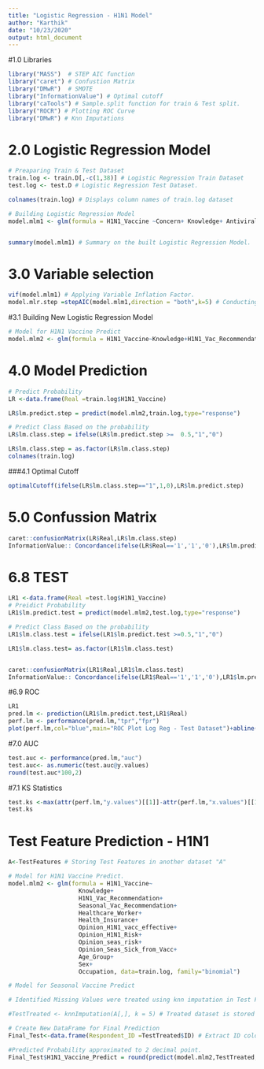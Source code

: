---
title: "Logistic Regression - H1N1 Model"
author: "Karthik"
date: "10/23/2020"
output: html_document
---

#1.0 Libraries
```{r}
library("MASS")  # STEP AIC function
library("caret") # Confustion Matrix
library("DMwR")  # SMOTE
library("InformationValue") # Optimal cutoff
library("caTools") # Sample.split function for train & Test split.
library("ROCR") # Plotting ROC Curve 
library("DMwR") # Knn Imputations
```



# 2.0 Logistic Regression Model
```{r}
# Preaparing Train & Test Dataset
train.log <- train.D[,-c(1,38)] # Logistic Regression Train Dataset
test.log <- test.D # Logistic Regression Test Dataset.

colnames(train.log) # Displays column names of train.log dataset

# Building Logistic Regression Model
model.mlm1 <- glm(formula = H1N1_Vaccine ~Concern+ Knowledge+ Antiviral_Meds+ Social_Distancing+Face_Mask+ Wash_Hands+Large_Gatherings +Outside_Home+Touch_Face+ H1N1_Vac_Recommendation+Seasonal_Vac_Recommendation+Choronic_Medical_History+Six_Months_Child_Contact+Healthcare_Worker+Health_Insurance+Opinion_H1N1_vacc_effective+Opinion_H1N1_Risk+Opinion_H1N1_Sick_from_Vacc+Opinion_Seas_Vacc_Effective+Opinion_seas_risk+Opinion_Seas_Sick_from_Vacc+Age_Group+Education+Race+Sex+Income_Poverty+Marital_Status+Property+Geography+Census_msa+Adults+Children+Employment_Industry+Occupation,data=train.log,family="binomial")


summary(model.mlm1) # Summary on the built Logistic Regression Model.
```

# 3.0 Variable selection

```{r}
vif(model.mlm1) # Applying Variable Inflation Factor.
model.mlr.step =stepAIC(model.mlm1,direction = "both",k=5) # Conducting StepAIC to identify the attribute combination with lowest error score.
```
#3.1 Building New Logistic Regression Model
```{r}
# Model for H1N1 Vaccine Predict
model.mlm2 <- glm(formula = H1N1_Vaccine~Knowledge+H1N1_Vac_Recommendation+ Seasonal_Vac_Recommendation+Healthcare_Worker+ Health_Insurance+Opinion_H1N1_vacc_effective+Opinion_H1N1_Risk+Opinion_seas_risk+ Opinion_Seas_Sick_from_Vacc+Age_Group+Sex+Occupation, data=train.log, family="binomial")


```
# 4.0 Model Prediction 
```{r}

# Predict Probability
LR <-data.frame(Real =train.log$H1N1_Vaccine)

LR$lm.predict.step = predict(model.mlm2,train.log,type="response")

# Predict Class Based on the probability
LR$lm.class.step = ifelse(LR$lm.predict.step >=  0.5,"1","0")

LR$lm.class.step = as.factor(LR$lm.class.step)
colnames(train.log)
```

###4.1 Optimal Cutoff
```{r}

optimalCutoff(ifelse(LR$lm.class.step=="1",1,0),LR$lm.predict.step)

```

# 5.0 Confussion Matrix
```{r}
caret::confusionMatrix(LR$Real,LR$lm.class.step)
InformationValue:: Concordance(ifelse(LR$Real=='1','1','0'),LR$lm.predict.step)
```

# 6.8 TEST

```{r}
LR1 <-data.frame(Real =test.log$H1N1_Vaccine)
# Preidict Probability
LR1$lm.predict.test = predict(model.mlm2,test.log,type="response")

# Predict Class Based on the probability
LR1$lm.class.test = ifelse(LR1$lm.predict.test >=0.5,"1","0")

LR1$lm.class.test= as.factor(LR1$lm.class.test)


caret::confusionMatrix(LR1$Real,LR1$lm.class.test)
InformationValue:: Concordance(ifelse(LR1$Real=='1','1','0'),LR1$lm.predict.test)
```

#6.9 ROC

```{r}
LR1
pred.lm <- prediction(LR1$lm.predict.test,LR1$Real)
perf.lm <- performance(pred.lm,"tpr","fpr")
plot(perf.lm,col="blue",main="ROC Plot Log Reg - Test Dataset")+abline(0,1,lty=8,col="red")
```

#7.0 AUC

```{r}
test.auc <- performance(pred.lm,"auc")
test.auc<- as.numeric(test.auc@y.values)
round(test.auc*100,2)
```

#7.1 KS Statistics
```{r} 
test.ks <-max(attr(perf.lm,"y.values")[[1]]-attr(perf.lm,"x.values")[[1]])
test.ks
```

# Test Feature Prediction - H1N1

```{r}

A<-TestFeatures # Storing Test Features in another dataset "A"

# Model for H1N1 Vaccine Predict.
model.mlm2 <- glm(formula = H1N1_Vaccine~
                    Knowledge+
                    H1N1_Vac_Recommendation+ 
                    Seasonal_Vac_Recommendation+
                    Healthcare_Worker+  
                    Health_Insurance+
                    Opinion_H1N1_vacc_effective+
                    Opinion_H1N1_Risk+
                    Opinion_seas_risk+
                    Opinion_Seas_Sick_from_Vacc+
                    Age_Group+
                    Sex+
                    Occupation, data=train.log, family="binomial")

# Model for Seasonal Vaccine Predict

# Identified Missing Values were treated using knn imputation in Test Features dataset

#TestTreated <- knnImputation(A[,], k = 5) # Treated dataset is stored in TestTreated

# Create New DataFrame for Final Prediction
Final_Test<-data.frame(Respondent_ID =TestTreated$ID) # Extract ID coloumn and add to "Final_Test" Dataset

#Predicted Probability approximated to 2 decimal point.
Final_Test$H1N1_Vaccine_Predict = round(predict(model.mlm2,TestTreated,type="response"),2) # Predict H1N1 Vaccine candidate and approximate the prediction score to 2 decimal places.

```







